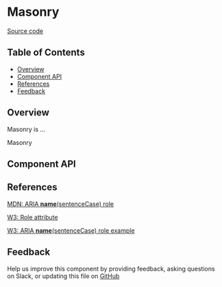 
# Masonry

[Source code](<https://github.com/leemonade/bubbles/tree/main/packages/components/layout/Masonry>)

## Table of Contents

<!-- START doctoc generated TOC please keep comment here to allow auto update -->
<!-- DON'T EDIT THIS SECTION, INSTEAD RE-RUN doctoc TO UPDATE -->

- [Overview](#overview)
- [Component API](#component-api)
- [References](#references)
- [Feedback](#feedback)

## Overview

Masonry is ...

<ThemeProvider>
  <Masonry>Masonry</Masonry>
</ThemeProvider>

## Component API

<Preview>
  <Story id="atoms-layout-masonry--playground" />
</Preview>

<Props of={Masonry} />

## References

[MDN: ARIA **name**(sentenceCase) role](<https://developer.mozilla.org/en-US/docs/Web/Accessibility/ARIA/Roles/masonry_role>)

[W3: Role attribute](https://www.w3.org/WAI/PF/HTML/wiki/RoleAttribute)

[W3: ARIA **name**(sentenceCase) role example](<https://www.w3.org/TR/2016/WD-wai-aria-practices-1.1-20160317/examples/masonry/masonry.html>)

## Feedback

Help us improve this component by providing feedback, asking questions on Slack, or updating this file on
[GitHub](<https://github.com/leemonade/bubbles/edit/main/packages/components/layout/Masonry.mdx>)

